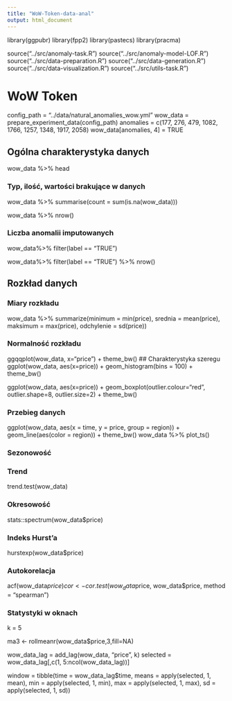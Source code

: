 ```yaml
---
title: "WoW-Token-data-anal"
output: html_document
---
```

library(ggpubr)
library(fpp2)
library(pastecs)
library(pracma)

source("../src/anomaly-task.R")
source("../src/anomaly-model-LOF.R")
source("../src/data-preparation.R")
source("../src/data-generation.R")
source("../src/data-visualization.R")
source("../src/utils-task.R")

# WoW Token
config_path = "../data/natural_anomalies_wow.yml"
wow_data = prepare_experiment_data(config_path)
anomalies = c(177, 276, 479, 1082, 1766, 1257, 1348, 1917, 2058)
wow_data[anomalies, 4] = TRUE

## Ogólna charakterystyka danych 
wow_data %>%
  head
  
### Typ, ilość, wartości brakujące w danych
wow_data %>% 
  summarise(count = sum(is.na(wow_data)))
  
wow_data %>%
  nrow()
  
### Liczba anomalii imputowanych
wow_data%>%
  filter(label == "TRUE") 
  
wow_data%>%
  filter(label == "TRUE") %>%
  nrow()
  
## Rozkład danych
### Miary rozkładu
wow_data %>%
  summarize(minimum = min(price), srednia = mean(price), maksimum = max(price), odchylenie = sd(price))
  
### Normalność rozkładu


ggqqplot(wow_data, x="price") + theme_bw() 
## Charakterystyka szeregu
ggplot(wow_data, aes(x=price)) + geom_histogram(bins = 100) + theme_bw()

ggplot(wow_data, aes(x=price)) + geom_boxplot(outlier.colour="red", outlier.shape=8, outlier.size=2) + theme_bw()

### Przebieg danych
ggplot(wow_data, aes(x = time, y = price, group = region)) + geom_line(aes(color = region)) + theme_bw()
wow_data %>% plot_ts()

### Sezonowość
<!-- decomposedRes <- decompose(wow_data$price, type="additive") # use type = "additive" for additive components -->
<!-- plot (decomposedRes) # see plot below -->
<!-- stlRes <- stl(wow_data$price, s.window = "periodic") -->
### Trend
trend.test(wow_data)

### Okresowość 
stats::spectrum(wow_data$price)

### Indeks Hurst'a
hurstexp(wow_data$price)

### Autokorelacja
acf(wow_data$price)
 cor<- cor.test(wow_data$price, wow_data$price,  method = "spearman")


### Statystyki w oknach 
k = 5

ma3 <- rollmeanr(wow_data$price,3,fill=NA)

wow_data_lag = add_lag(wow_data, "price", k)
selected = wow_data_lag[,c(1, 5:ncol(wow_data_lag))]


window = tibble(time = wow_data_lag$time,
    means = apply(selected, 1, mean),
    min = apply(selected, 1, min),
    max = apply(selected, 1, max),
    sd = apply(selected, 1, sd))
 
